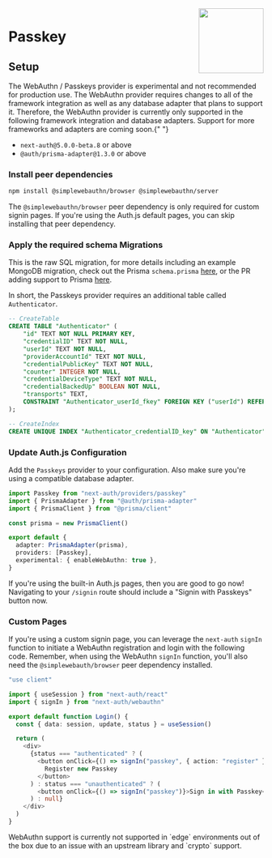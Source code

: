 
<img align="right" src="/img/providers/passkey.svg" width="128" height="128" />

# Passkey

## Setup

<Callout type="warning">
  The WebAuthn / Passkeys provider is experimental and not recommended for
  production use.
</Callout>
The WebAuthn provider requires changes to all of the framework integration as well
as any database adapter that plans to support it. Therefore, the WebAuthn provider
is currently only supported in the following framework integration and database adapters.
Support for more frameworks and adapters are coming soon.{" "}

- `next-auth@5.0.0-beta.8` or above
- `@auth/prisma-adapter@1.3.0` or above

### Install peer dependencies

```bash npm2yarn
npm install @simplewebauthn/browser @simplewebauthn/server
```

The `@simplewebauthn/browser` peer dependency is only required for custom signin pages. If you're using the Auth.js default pages, you can skip installing that peer dependency.

### Apply the required schema Migrations

This is the raw SQL migration, for more details including an example MongoDB migration, check out the Prisma `schema.prisma` [here](https://github.com/Maronato/next-auth/blob/main/packages/adapter-prisma/prisma/schema.prisma), or the PR adding support to Prisma [here](https://github.com/nextauthjs/next-auth/pull/9876).

In short, the Passkeys provider requires an additional table called `Authenticator`.

```sql filename="./migration/add-webauthn-authenticator-table.sql"
-- CreateTable
CREATE TABLE "Authenticator" (
    "id" TEXT NOT NULL PRIMARY KEY,
    "credentialID" TEXT NOT NULL,
    "userId" TEXT NOT NULL,
    "providerAccountId" TEXT NOT NULL,
    "credentialPublicKey" TEXT NOT NULL,
    "counter" INTEGER NOT NULL,
    "credentialDeviceType" TEXT NOT NULL,
    "credentialBackedUp" BOOLEAN NOT NULL,
    "transports" TEXT,
    CONSTRAINT "Authenticator_userId_fkey" FOREIGN KEY ("userId") REFERENCES "User" ("id") ON DELETE CASCADE ON UPDATE CASCADE
);

-- CreateIndex
CREATE UNIQUE INDEX "Authenticator_credentialID_key" ON "Authenticator"("credentialID");
```

### Update Auth.js Configuration

Add the `Passkeys` provider to your configuration. Also make sure you're using a compatible database adapter.

```ts filename="./auth.ts"
import Passkey from "next-auth/providers/passkey"
import { PrismaAdapter } from "@auth/prisma-adapter"
import { PrismaClient } from "@prisma/client"

const prisma = new PrismaClient()

export default {
  adapter: PrismaAdapter(prisma),
  providers: [Passkey],
  experimental: { enableWebAuthn: true },
}
```

If you're using the built-in Auth.js pages, then you are good to go now! Navigating to your `/signin` route should include a "Signin with Passkeys" button now.

### Custom Pages

If you're using a custom signin page, you can leverage the `next-auth` `signIn` function to initiate a WebAuthn registration and login with the following code. Remember, when using the WebAuthn `signIn` function, you'll also need the `@simplewebauth/browser` peer dependency installed.

```ts filename="app/login/page.tsx"
"use client"

import { useSession } from "next-auth/react"
import { signIn } from "next-auth/webauthn"

export default function Login() {
  const { data: session, update, status } = useSession()

  return (
    <div>
      {status === "authenticated" ? (
        <button onClick={() => signIn("passkey", { action: "register" })}>
          Register new Passkey
        </button>
      ) : status === "unauthenticated" ? (
        <button onClick={() => signIn("passkey")}>Sign in with Passkey</button>
      ) : null}
    </div>
  )
}
```

<Callout>
  WebAuthn support is currently not supported in `edge` environments out of the
  box due to an issue with an upstream library and `crypto` support.
</Callout>
